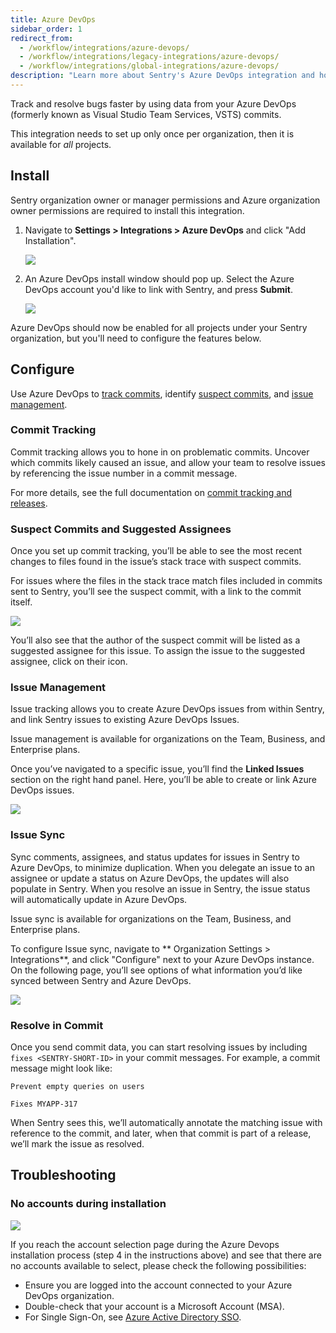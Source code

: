 ```yaml
---
title: Azure DevOps
sidebar_order: 1
redirect_from:
  - /workflow/integrations/azure-devops/
  - /workflow/integrations/legacy-integrations/azure-devops/
  - /workflow/integrations/global-integrations/azure-devops/
description: "Learn more about Sentry's Azure DevOps integration and how it can track and resolve bugs faster by using data from your Azure DevOps commits."
---
```


Track and resolve bugs faster by using data from your Azure DevOps (formerly known as Visual Studio Team Services, VSTS) commits.

This integration needs to set up only once per organization, then it is available for _all_ projects.

## Install

<Note>

Sentry organization owner or manager permissions and Azure organization owner permissions are required to install this integration.

</Note>

1. Navigate to **Settings > Integrations > Azure DevOps** and click "Add Installation".

   ![](azure-devops-install.png)

2. An Azure DevOps install window should pop up. Select the Azure DevOps account you'd like to link with Sentry, and press **Submit**.

   ![](azure-global-installed.png)

Azure DevOps should now be enabled for all projects under your Sentry organization, but you'll need to configure the features below.

## Configure

Use Azure DevOps to [track commits](#commit-tracking), identify [suspect commits](#suspect-commits-and-suggested-assignees), and [issue management](#issue-management).

### Commit Tracking

Commit tracking allows you to hone in on problematic commits. Uncover which commits likely caused an issue, and allow your team to resolve issues by referencing the issue number in a commit message.

For more details, see the full documentation on [commit tracking and releases](/product/releases/#create-the-release-and-associate-commits).

### Suspect Commits and Suggested Assignees

Once you set up commit tracking, you’ll be able to see the most recent changes to files found in the issue’s stack trace with suspect commits.

For issues where the files in the stack trace match files included in commits sent to Sentry, you’ll see the suspect commit, with a link to the commit itself.

![](azure-global-suspect-commit.png)

You’ll also see that the author of the suspect commit will be listed as a suggested assignee for this issue. To assign the issue to the suggested assignee, click on their icon.

### Issue Management

Issue tracking allows you to create Azure DevOps issues from within Sentry, and link Sentry issues to existing Azure DevOps Issues.

<Alert title="Note" level="info">
  Issue management is available for organizations on the Team, Business, and
  Enterprise plans.
</Alert>

Once you’ve navigated to a specific issue, you’ll find the **Linked Issues** section on the right hand panel. Here, you’ll be able to create or link Azure DevOps issues.

![](azure-global-link-issue.png)

### Issue Sync

Sync comments, assignees, and status updates for issues in Sentry to Azure DevOps, to minimize duplication. When you delegate an issue to an assignee or update a status on Azure DevOps, the updates will also populate in Sentry. When you resolve an issue in Sentry, the issue status will automatically update in Azure DevOps.

<Alert title="Note" level="info">
  Issue sync is available for organizations on the Team, Business, and
  Enterprise plans.
</Alert>

To configure Issue sync, navigate to ** Organization Settings > Integrations**, and click "Configure" next to your Azure DevOps instance. On the following page, you’ll see options of what information you’d like synced between Sentry and Azure DevOps.

![](azure-global-issue-sync.png)

### Resolve in Commit

Once you send commit data, you can start resolving issues by including `fixes <SENTRY-SHORT-ID>` in your commit messages. For example, a commit message might look like:

```
Prevent empty queries on users

Fixes MYAPP-317
```

When Sentry sees this, we’ll automatically annotate the matching issue with reference to the commit, and later, when that commit is part of a release, we’ll mark the issue as resolved.

## Troubleshooting

### No accounts during installation

![](azure-add-account-no-accounts.png)

If you reach the account selection page during the Azure Devops installation process (step 4 in the instructions above) and see that there are no accounts available to select, please check the following possibilities:

- Ensure you are logged into the account connected to your Azure DevOps organization.
- Double-check that your account is a Microsoft Account (MSA).
- For Single Sign-On, see [Azure Active Directory SSO](/product/accounts/sso/azure-sso/).
